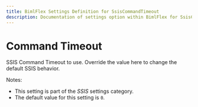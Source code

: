 ```yaml
---
title: BimlFlex Settings Definition for SsisCommandTimeout
description: Documentation of settings option within BimlFlex for SsisCommandTimeout
---
```

<head>
  <meta name="varigenceProduct" content="BimlFlex"></meta>
  <meta name="varigenceArticleType" content="Reference"></meta>
</head>

# Command Timeout

SSIS Command Timeout to use. Override the value here to change the default SSIS behavior.

Notes:

* This setting is part of the *SSIS* settings category.
* The default value for this setting is `0`.
